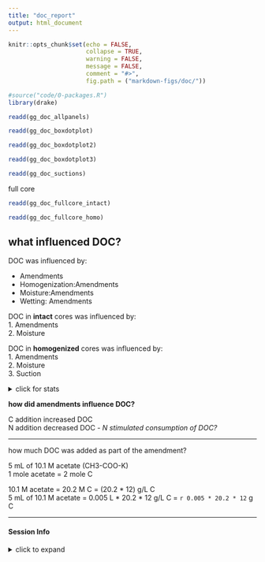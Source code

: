 ```yaml
---
title: "doc_report"
output: html_document
---
```


```r
knitr::opts_chunk$set(echo = FALSE,
                      collapse = TRUE,
                      warning = FALSE,
                      message = FALSE,
                      comment = "#>",
                      fig.path = ("markdown-figs/doc/"))

#source("code/0-packages.R")
library(drake)
```

```r
readd(gg_doc_allpanels)
```

```r
readd(gg_doc_boxdotplot)
```

```r
readd(gg_doc_boxdotplot2)
```


```r
readd(gg_doc_boxdotplot3)
```

```r
readd(gg_doc_suctions)
```


full core

```r
readd(gg_doc_fullcore_intact)
```

```r
readd(gg_doc_fullcore_homo)
```

## what influenced DOC?

DOC was influenced by:

- Amendments
- Homogenization:Amendments
- Moisture:Amendments
- Wetting: Amendments


DOC in **intact** cores was influenced by:  
1. Amendments  
2. Moisture  


DOC in **homogenized** cores was influenced by:  
1. Amendments  
2. Moisture  
3. Suction  


<details>
  <summary>click for stats</summary>

overall ANOVA

```r
readd(aov_doc_all)
```

  
intact cores

```r
readd(aov_doc_intact)
```

homogenized cores

```r
readd(aov_doc_homo)
```


</details>


**how did amendments influence DOC?**  

C addition increased DOC  
N addition decreased DOC - *N stimulated consumption of DOC?*  

---

how much DOC was added as part of the amendment?

5 mL of 10.1 M acetate (CH3-COO-K)  
1 mole acetate = 2 mole C

10.1 M acetate = 20.2 M C = (20.2 * 12) g/L C  
5 mL of 10.1 M acetate = 0.005 L * 20.2 * 12 g/L C = `r 0.005 * 20.2 * 12` g C

---

#### Session Info

<details>
  <summary>click to expand</summary>
  
  
Date run: `r Sys.Date()`

```r
sessionInfo()
```

</details>

